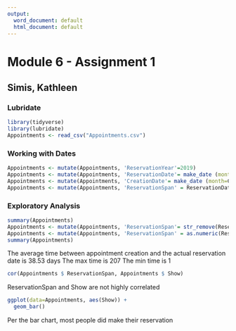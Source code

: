 ```yaml
---
output:
  word_document: default
  html_document: default
---
```

# Module 6 - Assignment 1

## Simis, Kathleen

### Lubridate

```r
library(tidyverse)
library(lubridate)
Appointments <- read_csv("Appointments.csv")
```
### Working with Dates

```r
Appointments <- mutate(Appointments, 'ReservationYear'=2019)
Appointments <- mutate(Appointments, 'ReservationDate'= make_date (month=ReservationMonth, day=ReservationDay, year=ReservationYear))
Appointments <- mutate(Appointments, 'CreationDate'= make_date (month=CreationMonth, day=CreationDay, year=CreationYear))
Appointments <- mutate(Appointments, 'ReservationSpan' = ReservationDate - CreationDate)
```

### Exploratory Analysis

```r
summary(Appointments)
Appointments <- mutate(Appointments, 'ReservationSpan'= str_remove(ReservationSpan,' days'))
Appointments <- mutate(Appointments, 'ReservationSpan' = as.numeric(ReservationSpan))
summary(Appointments)
```

The average time between appointment creation and the actual reservation date is 38.53 days
The max time is 207
The min time is 1

```r
cor(Appointments $ ReservationSpan, Appointments $ Show)
```

ReservationSpan and Show are not highly correlated

```r
ggplot(data=Appointments, aes(Show)) +
  geom_bar()
```

Per the bar chart, most people did make their reservation